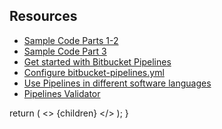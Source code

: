 ## Resources
- [Sample Code Parts 1-2](https://bitbucket.org/danielmackaylevo/aspnet-core-pipelines/src/master/)
- [Sample Code Part 3](https://bitbucket.org/danielmackaylevo/react-pipelines/src/master/)
- [Get started with Bitbucket Pipelines](https://support.atlassian.com/bitbucket-cloud/docs/get-started-with-bitbucket-pipelines/)
- [Configure bitbucket-pipelines.yml](https://support.atlassian.com/bitbucket-cloud/docs/configure-bitbucket-pipelinesyml/)
- [Use Pipelines in different software languages](https://support.atlassian.com/bitbucket-cloud/docs/use-pipelines-in-different-software-languages/)
- [Pipelines Validator](https://bitbucket-pipelines.prod.public.atl-paas.net/validator)

<!-- This default export overrides the default layout ensuring -->
<!--  that the FAQ component isn't wrapped by other elements -->
  return (
    <>
      {children}
    </>
  );
}